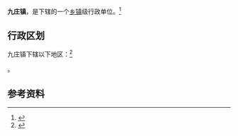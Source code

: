 {{中国乡级行政区|52/01/22/102/000}}

'''九庄镇'''，是{{PRC admin/fullname|52/01/22/102/000|3}}下辖的一个[[乡镇|乡镇]]级行政单位。<ref>{{PRC admin/ref sgc|{{PRC admin/parent|52/01/22/102/000}}}}</ref>

== 行政区划 ==

九庄镇下辖以下地区：<ref>{{PRC admin/ref sgc|52/01/22/102/000}}</ref>

{{PRC admin/children|52/01/22/102/000}}。

== 参考资料 ==

{{reflist}}

{{行政区划小作品}}
{{PRC admin/navcat|52/01/22/102/000}}